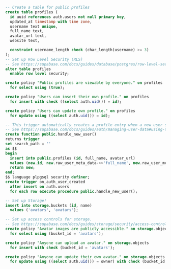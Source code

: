 ```sql
-- Create a table for public profiles
create table profiles (
  id uuid references auth.users not null primary key,
  updated_at timestamp with time zone,
  username text unique,
  full_name text,
  avatar_url text,
  website text,

  constraint username_length check (char_length(username) >= 3)
);
-- Set up Row Level Security (RLS)
-- See https://supabase.com/docs/guides/database/postgres/row-level-security for more details.
alter table profiles
  enable row level security;

create policy "Public profiles are viewable by everyone." on profiles
  for select using (true);

create policy "Users can insert their own profile." on profiles
  for insert with check ((select auth.uid()) = id);

create policy "Users can update own profile." on profiles
  for update using ((select auth.uid()) = id);

-- This trigger automatically creates a profile entry when a new user signs up via Supabase Auth.
-- See https://supabase.com/docs/guides/auth/managing-user-data#using-triggers for more details.
create function public.handle_new_user()
returns trigger
set search_path = ''
as $$
begin
  insert into public.profiles (id, full_name, avatar_url)
  values (new.id, new.raw_user_meta_data->>'full_name', new.raw_user_meta_data->>'avatar_url');
  return new;
end;
$$ language plpgsql security definer;
create trigger on_auth_user_created
  after insert on auth.users
  for each row execute procedure public.handle_new_user();

-- Set up Storage!
insert into storage.buckets (id, name)
  values ('avatars', 'avatars');

-- Set up access controls for storage.
-- See https://supabase.com/docs/guides/storage/security/access-control#policy-examples for more details.
create policy "Avatar images are publicly accessible." on storage.objects
  for select using (bucket_id = 'avatars');

create policy "Anyone can upload an avatar." on storage.objects
  for insert with check (bucket_id = 'avatars');

create policy "Anyone can update their own avatar." on storage.objects
  for update using ((select auth.uid()) = owner) with check (bucket_id = 'avatars');
```
